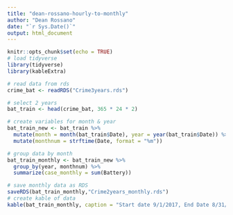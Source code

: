 ---
title: "dean-rossano-hourly-to-monthly"
author: "Dean Rossano"
date: "`r Sys.Date()`"
output: html_document
---

```{r setup, include=FALSE}
knitr::opts_chunk$set(echo = TRUE)
# load tidyverse
library(tidyverse)
library(kableExtra)
```

```{r}
# read data from rds
crime_bat <- readRDS("Crime3years.rds")

# select 2 years
bat_train <- head(crime_bat, 365 * 24 * 2)

# create variables for month & year
bat_train_new <- bat_train %>% 
  mutate(month = month(bat_train$Date), year = year(bat_train$Date)) %>% 
  mutate(monthnum = strftime(Date, format = "%m"))

# group data by month
bat_train_monthly <- bat_train_new %>% 
  group_by(year, monthnum) %>% 
  summarize(case_monthly = sum(Battery))

# save monthly data as RDS
saveRDS(bat_train_monthly,"Crime2years_monthly.rds")
# create kable of data
kable(bat_train_monthly, caption = "Start date 9/1/2017, End Date 8/31/2019")
```
